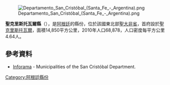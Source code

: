 [[Image:Departamento_San_Cristóbal_(Santa_Fe_-_Argentina).png|right]]

{{Coord|30|19|S|61|14|W|display=title}}

'''聖克里斯托瓦爾縣'''（{{lang-es|Departamento San Cristóbal}}），是[[阿根廷|阿根廷]]的縣份，位於該國東北部[[聖大非省|聖大非省]]，首府設於[[聖克里斯托瓦爾_(聖大非省)|聖克里斯托瓦爾]]，面積14,850平方公里，2010年人口68,878，人口密度每平方公里4.64人。

==參考資料==
* [http://www.santa-fe.gov.ar/gbrn/inforama/distritos_departamento.php?dep=SAN%20CRISTOBAL Inforama]{{dead link|date=2018年4月 |bot=InternetArchiveBot |fix-attempted=yes }} - Municipalities of the San Cristóbal Department.

{{Argentina-geo-stub}}
[[Category:阿根廷縣份|Category:阿根廷縣份]]